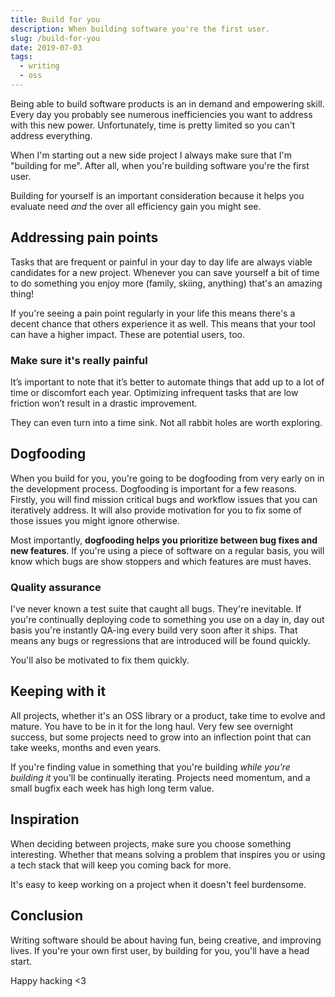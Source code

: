 ```yaml
---
title: Build for you
description: When building software you're the first user.
slug: /build-for-you
date: 2019-07-03
tags:
  - writing
  - oss
---
```


Being able to build software products is an in demand and empowering skill.
Every day you probably see numerous inefficiencies you want to
address with this new power. Unfortunately, time is pretty limited so
you can't address everything.

When I'm starting out a new side project I always make sure that
I'm "building for me". After all, when you're building software you're
the first user.

Building for yourself is an important consideration because it helps you
evaluate need _and_ the over all efficiency gain you might see.

## Addressing pain points

Tasks that are frequent or painful in your day to day life are always
viable candidates for a new project. Whenever you can save yourself a
bit of time to do something you enjoy more (family, skiing, anything)
that's an amazing thing!

If you're seeing a pain point regularly in your life this means there's
a decent chance that others experience it as well. This means that your
tool can have a higher impact. These are potential users, too.

### Make sure it's really painful

It’s important to note that it’s better to automate things that add up to
a lot of time or discomfort each year. Optimizing infrequent tasks that are
low friction won’t result in a drastic improvement.

They can even turn into a time sink. Not all rabbit holes are worth exploring.

## Dogfooding

When you build for you, you're going to be dogfooding from very early on in
the development process. Dogfooding is important for a few reasons. Firstly,
you will find mission critical bugs and workflow issues that you can iteratively
address. It will also provide motivation for you to fix some of those issues you
might ignore otherwise.

Most importantly, **dogfooding helps you prioritize between bug fixes and new
features**. If you're using a piece of software on a regular basis, you will
know which bugs are show stoppers and which features are must haves.

### Quality assurance

I've never known a test suite that caught all bugs. They're inevitable. If
you're continually deploying code to something you use on a day in, day out
basis you're instantly QA-ing every build very soon after it ships. That means
any bugs or regressions that are introduced will be found quickly.

You'll also be motivated to fix them quickly.

## Keeping with it

All projects, whether it's an OSS library or a product, take time to evolve
and mature. You have to be in it for the long haul. Very few see overnight
success, but some projects need to grow into an inflection point that can
take weeks, months and even years.

If you're finding value in something that you're building _while you're building
it_ you'll be continually iterating. Projects need momentum, and a small bugfix
each week has high long term value.

## Inspiration

When deciding between projects, make sure you choose something interesting.
Whether that means solving a problem that inspires you or using a tech stack
that will keep you coming back for more.

It's easy to keep working on a project when it doesn't feel burdensome.

## Conclusion

Writing software should be about having fun, being creative, and improving
lives. If you're your own first user, by building for you, you'll have a
head start.

Happy hacking <3

